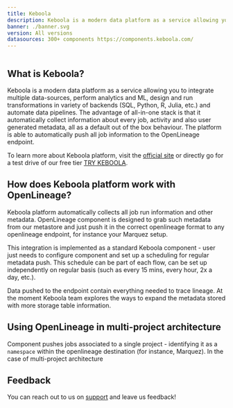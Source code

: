 ```yaml
---
title: Keboola
description: Keboola is a modern data platform as a service allowing you to integrate multiple data-sources, perform analytics and ML, and automate data pipelines. The platform is able to automatically push all job information to the OpenLineage endpoint.
banner: ./banner.svg
version: All versions
datasources: 300+ components https://components.keboola.com/
---
```


```toc
```

## What is Keboola?

Keboola is a modern data platform as a service allowing you to integrate multiple data-sources, perform analytics and ML, design and run transformations in variety of backends (SQL, Python, R, Julia, etc.) and automate data pipelines. The advantage of all-in-one stack is that it automatically collect information about every job, activity and also user generated metadata, all as a default out of the box behaviour. The platform is able to automatically push all job information to the OpenLineage endpoint.

To learn more about Keboola platform, visit the [official site](https://keboola.com) or directly go for a test drive of our free tier [TRY KEBOOLA](https://connection.north-europe.azure.keboola.com/wizard).

## How does Keboola platform work with OpenLineage?

Keboola platform automatically collects all job run information and other metadata. OpenLineage component is designed to grab such metadata from our metastore and just push it in the correct openlineage format to any openlineage endpoint, for instance your Marquez setup.

This integration is implemented as a standard Keboola component - user just needs to configure component and set up a scheduling for regular metadata push. This schedule can be part of each flow, can be set up independently on regular basis (such as every 15 mins, every hour, 2x a day, etc.). 

Data pushed to the endpoint contain everything needed to trace lineage. At the moment Keboola team explores the ways to expand the metadata stored with more storage table information.

## Using OpenLineage in multi-project architecture

Component pushes jobs associated to a single project - identifying it as a `namespace` within the openlineage destination (for instance, Marquez). In the case of multi-project architecture 

## Feedback

You can reach out to us on [support](https://keboola.atlassian.net/servicedesk/customer/portal/3/group/4/create/41) and leave us feedback!  
